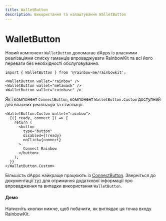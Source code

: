 ```yaml
---
title: WalletButton
description: Використання та налаштування WalletButton
---
```


# WalletButton

Новий компонент `WalletButton` допомагає dApps із власними реалізаціями списку гаманців впроваджувати RainbowKit та всі його переваги без необхідності обслуговування.

```tsx
import { WalletButton } from '@rainbow-me/rainbowkit';

<WalletButton wallet="rainbow" />
<WalletButton wallet="metamask" />
<WalletButton wallet="coinbase" />
```

Як і компонент `ConnectButton`, компонент `WalletButton.Custom` доступний для власних реалізацій та стилізації.

```tsx
<WalletButton.Custom wallet="rainbow">
  {({ ready, connect }) => {
    return (
      <button
        type="button"
        disabled={!ready}
        onClick={connect}
      >
        Connect Rainbow
      </button>
    );
  }}
</WalletButton.Custom>
```

Більшість dApps найкраще працюють із [ConnectButton](https://www.rainbowkit.com/docs/connect-button). Зверніться до документації [тут](https://www.rainbowkit.com/docs/wallet-button) для отримання додаткової інформації про впровадження та випадки використання `WalletButton`.

#### Демо

Натисніть кнопки нижче, щоб побачити, як виглядає ця точка входу RainbowKit.

<WalletButtonDemo />
